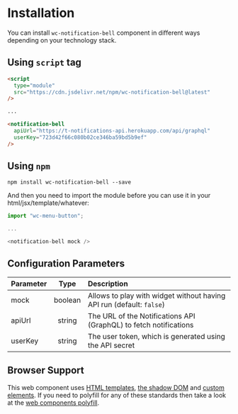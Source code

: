 # Installation

You can install `wc-notification-bell` component in different ways depending on your technology stack.

## Using `script` tag

```html
<script
  type="module"
  src="https://cdn.jsdelivr.net/npm/wc-notification-bell@latest"
/>

...

<notification-bell
  apiUrl="https://t-notifications-api.herokuapp.com/api/graphql"
  userKey="723d42f66c080b02ce346ba59bd5b9ef"
/>
```

## Using `npm`

```shell
npm install wc-notification-bell --save
```

And then you need to import the module before you can use it in your html/jsx/template/whatever:

```js
import "wc-menu-button";

...

<notification-bell mock />
```

## Configuration Parameters

| Parameter |  Type   | Description                                                          |
| :-------- | :-----: | :------------------------------------------------------------------- |
| mock      | boolean | Allows to play with widget without having API run (default: `false`) |
| apiUrl    | string  | The URL of the Notifications API (GraphQL) to fetch notifications    |
| userKey   | string  | The user token, which is generated using the API secret              |

## Browser Support

This web component uses [HTML templates](https://caniuse.com/#feat=template), [the shadow DOM](https://caniuse.com/#feat=shadowdomv1) and [custom elements](https://caniuse.com/#feat=custom-elementsv1). If you need to polyfill for any of these standards then take a look at the [web components polyfill](https://www.webcomponents.org/polyfills).